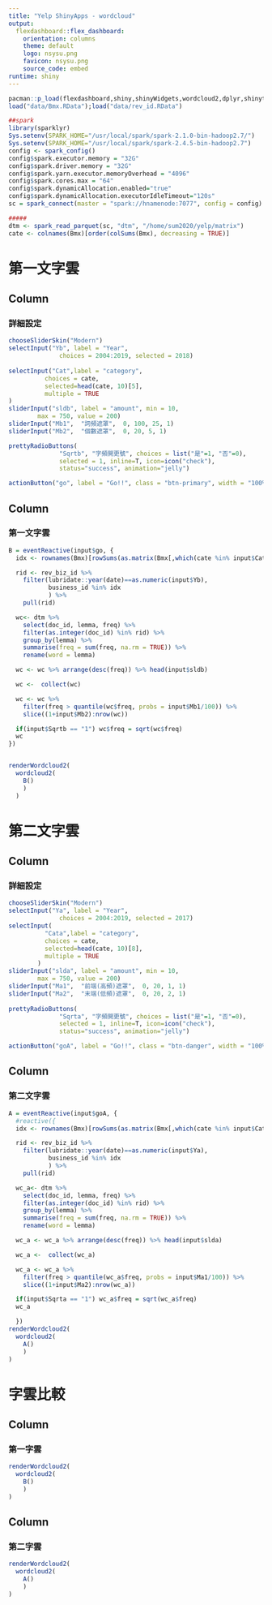 ```yaml
---
title: "Yelp ShinyApps - wordcloud"
output: 
  flexdashboard::flex_dashboard:
    orientation: columns
    theme: default
    logo: nsysu.png
    favicon: nsysu.png
    source_code: embed
runtime: shiny
---
```

```r
pacman::p_load(flexdashboard,shiny,shinyWidgets,wordcloud2,dplyr,shinythemes,lubridate)
load("data/Bmx.RData");load("data/rev_id.RData")

##spark
library(sparklyr)
Sys.setenv(SPARK_HOME="/usr/local/spark/spark-2.1.0-bin-hadoop2.7/")
Sys.setenv(SPARK_HOME="/usr/local/spark/spark-2.4.5-bin-hadoop2.7")
config <- spark_config()
config$spark.executor.memory = "32G"
config$spark.driver.memory = "32G"
config$spark.yarn.executor.memoryOverhead = "4096"
config$spark.cores.max = "64"
config$spark.dynamicAllocation.enabled="true"
config$spark.dynamicAllocation.executorIdleTimeout="120s"
sc = spark_connect(master = "spark://hnamenode:7077", config = config)

#####
dtm <- spark_read_parquet(sc, "dtm", "/home/sum2020/yelp/matrix")
cate <- colnames(Bmx)[order(colSums(Bmx), decreasing = TRUE)]

```

第一文字雲 {data-icon="fa-cog"}
=====================================================

Column {data-width=25%}
-------------------------------------
### 詳細設定

```r
chooseSliderSkin("Modern")
selectInput("Yb", label = "Year",
              choices = 2004:2019, selected = 2018)
       
selectInput("Cat",label = "category",
          choices = cate,
          selected=head(cate, 10)[5],
          multiple = TRUE
)
sliderInput("sldb", label = "amount", min = 10,
        max = 750, value = 200)
sliderInput("Mb1",  "詞頻遮罩",  0, 100, 25, 1)
sliderInput("Mb2",  "個數遮罩",  0, 20, 5, 1)

prettyRadioButtons(
              "Sqrtb", "字頻開更號", choices = list("是"=1, "否"=0),
              selected = 1, inline=T, icon=icon("check"),
              status="success", animation="jelly")

actionButton("go", label = "Go!!", class = "btn-primary", width = "100%")
```

Column {data-width=75%}
-------------------------------------
    
### 第一文字雲
```r

B = eventReactive(input$go, {
  idx <- rownames(Bmx)[rowSums(as.matrix(Bmx[,which(cate %in% input$Cat)]))>0]

  rid <- rev_biz_id %>%
    filter(lubridate::year(date)==as.numeric(input$Yb),
           business_id %in% idx
           ) %>%
    pull(rid)

  wc<- dtm %>%
    select(doc_id, lemma, freq) %>%
    filter(as.integer(doc_id) %in% rid) %>%
    group_by(lemma) %>%
    summarise(freq = sum(freq, na.rm = TRUE)) %>%
    rename(word = lemma)

  wc <- wc %>% arrange(desc(freq)) %>% head(input$sldb)

  wc <-  collect(wc)

  wc <- wc %>%
    filter(freq > quantile(wc$freq, probs = input$Mb1/100)) %>%
    slice((1+input$Mb2):nrow(wc))

  if(input$Sqrtb == "1") wc$freq = sqrt(wc$freq)
  wc
})


renderWordcloud2(
  wordcloud2(
    B()
    )
  )  

```   

第二文字雲 {data-icon="fa-cogs"}
=====================================================

Column {data-width=25%}
-------------------------------------
### 詳細設定

```r
chooseSliderSkin("Modern")
selectInput("Ya", label = "Year",
              choices = 2004:2019, selected = 2017)
selectInput(
          "Cata",label = "category", 
          choices = cate,
          selected=head(cate, 10)[8],
          multiple = TRUE
        )
sliderInput("slda", label = "amount", min = 10, 
        max = 750, value = 200)
sliderInput("Ma1",  "前端(高頻)遮罩",  0, 20, 1, 1)
sliderInput("Ma2",  "末端(低頻)遮罩",  0, 20, 2, 1)
        
prettyRadioButtons(
              "Sqrta", "字頻開更號", choices = list("是"=1, "否"=0),
              selected = 1, inline=T, icon=icon("check"), 
              status="success", animation="jelly")

actionButton("goA", label = "Go!!", class = "btn-danger", width = "100%")
```

Column {data-width=75%}
-------------------------------------
### 第二文字雲

```r

A = eventReactive(input$goA, {
  #reactive({
  idx <- rownames(Bmx)[rowSums(as.matrix(Bmx[,which(cate %in% input$Cata)]))>0]

  rid <- rev_biz_id %>%
    filter(lubridate::year(date)==as.numeric(input$Ya),
           business_id %in% idx
           ) %>%
    pull(rid)

  wc_a<- dtm %>%
    select(doc_id, lemma, freq) %>%
    filter(as.integer(doc_id) %in% rid) %>%
    group_by(lemma) %>%
    summarise(freq = sum(freq, na.rm = TRUE)) %>%
    rename(word = lemma)

  wc_a <- wc_a %>% arrange(desc(freq)) %>% head(input$slda)

  wc_a <-  collect(wc_a)

  wc_a <- wc_a %>%
    filter(freq > quantile(wc_a$freq, probs = input$Ma1/100)) %>%
    slice((1+input$Ma2):nrow(wc_a))

  if(input$Sqrta == "1") wc_a$freq = sqrt(wc_a$freq)
  wc_a

  })
renderWordcloud2(
  wordcloud2(
    A()
    )
)
```   

字雲比較 {data-icon="fa-window-restore"}
=====================================================

Column
-------------------------------------
### 第一字雲
```r
renderWordcloud2(
  wordcloud2(
    B()
    )
)
```

Column
-------------------------------------
### 第二字雲
```r
renderWordcloud2(
  wordcloud2(
    A()
    )
)
```